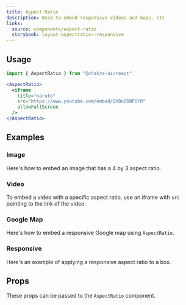 ```yaml
---
title: Aspect Ratio
description: Used to embed responsive videos and maps, etc
links:
  source: components/aspect-ratio
  storybook: layout-aspectratio--responsive
---
```


<ExampleTabs name="aspect-ratio-basic" />

## Usage

```jsx
import { AspectRatio } from "@chakra-ui/react"
```

```jsx
<AspectRatio>
  <iframe
    title="naruto"
    src="https://www.youtube.com/embed/QhBnZ6NPOY0"
    allowFullScreen
  />
</AspectRatio>
```

## Examples

### Image

Here's how to embed an image that has a 4 by 3 aspect ratio.

<ExampleTabs name="aspect-ratio-with-image" />

### Video

To embed a video with a specific aspect ratio, use an iframe with `src` pointing
to the link of the video.

<ExampleTabs name="aspect-ratio-with-video" />

### Google Map

Here's how to embed a responsive Google map using `AspectRatio`.

<ExampleTabs name="aspect-ratio-with-map" />

### Responsive

Here's an example of applying a responsive aspect ratio to a box.

<ExampleTabs name="aspect-ratio-responsive" />

## Props

These props can be passed to the `AspectRatio` component.

<PropTable component="AspectRatio" part="AspectRatio" />
